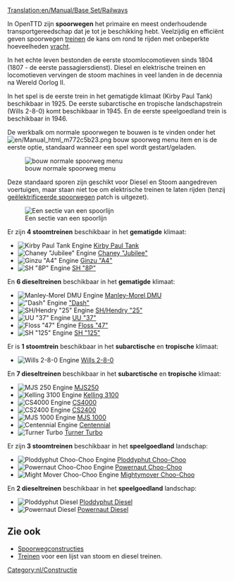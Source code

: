 [[Translation:en/Manual/Base Set/Railways]]
{{nl/Typen spoorweg}}

In OpenTTD zijn '''spoorwegen''' het primaire en meest onderhoudende transportgereedschap dat je tot je beschikking hebt. Veelzijdig en efficiënt geven spoorwegen [[nl/Manual/Treinen|treinen]] de kans om rond te rijden met onbeperkte hoeveelheden [[nl/Manual/Vracht|vracht]].

In het echte leven bestonden de eerste stoomlocomotieven sinds 1804 (1807 - de eerste passagiersdienst). Diesel en elektrische treinen en locomotieven vervingen de stoom machines in veel landen in de decennia na Wereld Oorlog II.

In het spel is de eerste trein in het gematigde klimaat (Kirby Paul Tank) beschikbaar in 1925. De eerste subarctische en tropische landschapstrein (Wills 2-8-0) komt beschikbaar in 1945. En de eerste speelgoedland trein is beschikbaar in 1946.

De werkbalk om normale spoorwegen te bouwen is te vinden onder het [[File:en/Manual html m772c5b23.png]] bouw spoorweg menu item en is de eerste optie, standaard wanneer een spel wordt gestart/geladen.

[[File:nl/Spoorwegmenu.png|none|bouw normale spoorweg menu]]

Deze standaard sporen zijn geschikt voor Diesel en Stoom aangedreven voertuigen, maar staan niet toe om elektrische treinen te laten rijden (tenzij [[nl/Manual/Base Set/Geëlektrificeerde spoorwegen|geëlektrificeerde spoorwegen]] patch is uitgezet).

[[File:en/Railway.png|none|frame|Een sectie van een spoorlijn]]

Er zijn '''4 stoomtreinen''' beschikbaar in het '''gematigde''' klimaat:
*[[File:en/Kirbypaultank.png|Kirby Paul Tank Engine]] [[nl/Manual/Base Set/Trains/Kirby Paul Tank|Kirby Paul Tank]]
*[[File:en/Chaneyjubilee.png|Chaney "Jubilee" Engine]] [[nl/Manual/Base Set/Trains/Chaney "Jubilee"|Chaney "Jubilee"]]
*[[File:en/Ginzua4.png|Ginzu "A4" Engine]] [[nl/Manual/Base Set/Trains/Ginzu "A4"|Ginzu "A4"]]
*[[File:en/Sh8p.png|SH "8P" Engine]] [[nl/Manual/Base Set/Trains/SH "8P"|SH "8P"]]
En '''6 dieseltreinen''' beschikbaar in het '''gematigde''' klimaat:
*[[File:en/Manleymoreldmu.png|Manley-Morel DMU Engine]] [[nl/Manual/Base Set/Trains/Manley-Morel DMU|Manley-Morel DMU]]
*[[File:en/Dash.png|"Dash" Engine]] [[nl/Manual/Base Set/Trains/Dash|"Dash"]]
*[[File:en/Shhendry25.png|SH/Hendry "25" Engine]] [[nl/Manual/Base Set/Trains/Hendry "25"|SH/Hendry "25"]]
*[[File:en/Uu37.png|UU "37" Engine]] [[nl/Manual/Base Set/Trains/UU "37"|UU "37"]]
*[[File:en/Floss47.png|Floss "47" Engine]] [[nl/Manual/Base Set/Trains/Floss "47"|Floss "47"]]
*[[File:en/Sh125.png|SH "125" Engine]] [[nl/Manual/Base Set/Trains/SH "125"|SH "125"]]


Er is '''1 stoomtrein''' beschikbaar in het '''subarctische''' en '''tropische''' klimaat:
*[[File:en/Wills280.png|Wills 2-8-0 Engine]] [[nl/Manual/Base Set/Trains/Wills 2-8-0|Wills 2-8-0]]
En '''7 dieseltreinen''' beschikbaar in het '''subarctische''' en '''tropische''' klimaat:
*[[File:en/Mjs250.png|MJS 250 Engine]] [[nl/Manual/Base Set/Trains/MJS250|MJS250]]
*[[File:en/Kelling3100.png|Kelling 3100 Engine]] [[nl/Manual/Base Set/Trains/Kelling 3100|Kelling 3100]]
*[[File:en/Cs4000.png|CS4000 Engine]] [[nl/Manual/Base Set/Trains/CS4000|CS4000]]
*[[File:en/Cs2400.png|CS2400 Engine]] [[nl/Manual/Base Set/Trains/CS2400|CS2400]]
*[[File:en/Mjs1000.png|MJS 1000 Engine]] [[nl/Manual/Base Set/Trains/MJS 1000|MJS 1000]]
*[[File:en/Centennial.png|Centennial Engine]] [[nl/Manual/Base Set/Trains/Centennial|Centennial]]
*[[File:en/Turnerturbo.png|Turner Turbo]] [[nl/Manual/Base Set/Trains/Turner Turbo|Turner Turbo]]


Er zijn '''3 stoomtreinen''' beschikbaar in het '''speelgoedland''' landschap:
*[[File:en/Ploddyphutchoochoo.png|Ploddyphut Choo-Choo Engine]] [[nl/Manual/Base Set/Trains/Ploddyphut Choo-Choo|Ploddyphut Choo-Choo]]
*[[File:en/Powernautchoochoo.png|Powernaut Choo-Choo Engine]] [[nl/Manual/Base Set/Trains/Powernaut Choo-Choo|Powernaut Choo-Choo]]
*[[File:en/Mightymoverchoochoo.png|Might Mover Choo-Choo Engine]] [[nl/Manual/Base Set/Trains/Mightymover Choo-Choo|Mightymover Choo-Choo]]
En '''2 dieseltreinen''' beschikbaar in het '''speelgoedland''' landschap:
*[[File:en/Ploddyphutdiesel.png|Ploddyphut Diesel]] [[nl/Manual/Base Set/Trains/Ploddyphut Diesel|Ploddyphut Diesel]]
*[[File:en/Powernautdiesel.png|Powernaut Diesel]] [[nl/Manual/Base Set/Trains/Powernaut Diesel|Powernaut Diesel]]

==Zie ook==
*[[nl/Manual/Spoorwegconstructies|Spoorwegconstructies]]
*[[nl/Manual/Treinen|Treinen]] voor een lijst van stoom en diesel treinen.

[[Category:nl/Constructie]]